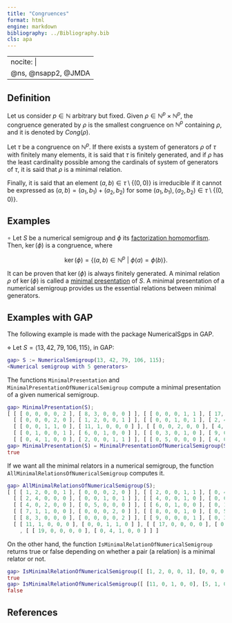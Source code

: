 ```yaml
---
title: "Congruences"
format: html
engine: markdown
bibliography: ../Bibliography.bib
cls: apa
---
```


---
nocite: |
  @ns, @nsapp2, @JMDA
---

<!-- Definiciones de Num. Sem. y de Num. Sem. y Appl. -->

## Definition

Let us consider $p \in \mathbb{N}$ arbitrary but fixed. Given $\rho \in \mathbb{N}^p \times \mathbb{N}^p$, the congruence generated by $\rho$ is the smallest congruence on $\mathbb{N}^p$ containing $\rho$, and it is denoted by $Cong(\rho)$.

Let $\tau$ be a congruence on $\mathbb{N}^p$. If there exists a system of generators $\rho$ of $\tau$ with finitely many elements, it is said that $\tau$ is finitely generated, and if $\rho$ has the least cardinality possible among the cardinals of system of generators of $\tau$, it is said that $\rho$ is a minimal relation.

Finally, it is said that an element $(a,b) \in \tau \setminus \{(0,0)\}$ is irreducible if it cannot be expressed as $(a,b) = (a_1, b_1) + (a_2, b_2)$ for some $(a_1, b_1), (a_2, b_2) \in \tau \setminus \{(0,0)\}$.

## Examples

$\circ$ Let $S$ be a numerical semigroup and $\phi$ its [factorization homomorfism](Factorization-homomorphism.qmd). Then, $\ker(\phi)$ is a congruence, where

$$
\ker(\phi) = \{(a,b) \in \mathbb{N}^p ~ | ~ \phi(a) = \phi(b)\}.
$$

It can be proven that $\ker(\phi)$ is always finitely generated. A minimal relation $\rho$ of $\ker(\phi)$ is called a [minimal presentation](Presentation-NS.qmd) of $S$. A minimal presentation of a numerical semigroup provides us the essential relations between minimal generators.

## Examples with GAP

The following example is made with the package NumericalSgps in GAP.

$\diamond$ Let $S = \langle 13, 42, 79, 106, 115 \rangle$, in GAP:

``` gap
gap> S := NumericalSemigroup(13, 42, 79, 106, 115);
<Numerical semigroup with 5 generators>
```

The functions `MinimalPresentation` and `MinimalPresentationOfNumericalSemigroup` compute a minimal presentation of a given numerical semigroup.

``` gap
gap> MinimalPresentation(S);
[ [ [ 0, 0, 0, 0, 2 ], [ 8, 3, 0, 0, 0 ] ], [ [ 0, 0, 0, 1, 1 ], [ 17, 0, 0, 0, 0 ] ],
  [ [ 0, 0, 0, 2, 0 ], [ 1, 2, 0, 0, 1 ] ], [ [ 0, 0, 1, 0, 1 ], [ 2, 4, 0, 0, 0 ] ],
  [ [ 0, 0, 1, 1, 0 ], [ 11, 1, 0, 0, 0 ] ], [ [ 0, 0, 2, 0, 0 ], [ 4, 0, 0, 1, 0 ] ],
  [ [ 0, 1, 0, 0, 1 ], [ 6, 0, 1, 0, 0 ] ], [ [ 0, 3, 0, 1, 0 ], [ 9, 0, 0, 0, 1 ] ],
  [ [ 0, 4, 1, 0, 0 ], [ 2, 0, 0, 1, 1 ] ], [ [ 0, 5, 0, 0, 0 ], [ 4, 0, 2, 0, 0 ] ] ]
gap> MinimalPresentation(S) = MinimalPresentationOfNumericalSemigroup(S);
true
```

If we want all the minimal relators in a numerical semigroup, the function `AllMinimalRelationsOfNumericalSemigroup` computes it.

``` gap
gap> AllMinimalRelationsOfNumericalSemigroup(S);
[ [ [ 1, 2, 0, 0, 1 ], [ 0, 0, 0, 2, 0 ] ], [ [ 2, 0, 0, 1, 1 ], [ 0, 4, 1, 0, 0 ] ],
  [ [ 2, 4, 0, 0, 0 ], [ 0, 0, 1, 0, 1 ] ], [ [ 4, 0, 0, 1, 0 ], [ 0, 0, 2, 0, 0 ] ],
  [ [ 4, 0, 2, 0, 0 ], [ 0, 5, 0, 0, 0 ] ], [ [ 6, 0, 1, 0, 0 ], [ 0, 1, 0, 0, 1 ] ],
  [ [ 7, 1, 1, 0, 0 ], [ 0, 0, 0, 2, 0 ] ], [ [ 8, 0, 0, 1, 0 ], [ 0, 5, 0, 0, 0 ] ],
  [ [ 8, 3, 0, 0, 0 ], [ 0, 0, 0, 0, 2 ] ], [ [ 9, 0, 0, 0, 1 ], [ 0, 3, 0, 1, 0 ] ],
  [ [ 11, 1, 0, 0, 0 ], [ 0, 0, 1, 1, 0 ] ], [ [ 17, 0, 0, 0, 0 ], [ 0, 0, 0, 1, 1 ] ]
    , [ [ 19, 0, 0, 0, 0 ], [ 0, 4, 1, 0, 0 ] ] ]
```

On the other hand, the function `IsMinimalRelationOfNumericalSemigroup` returns true or false depending on whether a pair (a relation) is a minimal relator or not.

``` gap
gap> IsMinimalRelationOfNumericalSemigroup([ [1, 2, 0, 0, 1], [0, 0, 0, 2, 0] ], S);
true
gap> IsMinimalRelationOfNumericalSemigroup([ [11, 0, 1, 0, 0], [5, 1, 0, 0, 1] ], S);
false
```

## References

::: {#refs}

:::
